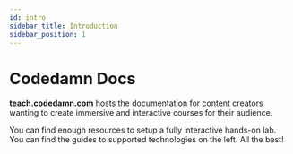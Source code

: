 ```yaml
---
id: intro
sidebar_title: Introduction
sidebar_position: 1
---
```


# Codedamn Docs

**teach.codedamn.com** hosts the documentation for content creators wanting to create immersive and interactive courses for their audience.

You can find enough resources to setup a fully interactive hands-on lab. You can find the guides to supported technologies on the left. All the best!
